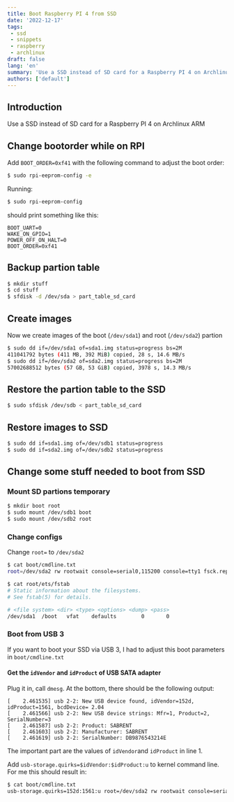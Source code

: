 ```yaml
---
title: Boot Raspberry PI 4 from SSD
date: '2022-12-17'
tags:
 - ssd
 - snippets
 - raspberry
 - archlinux
draft: false
lang: 'en'
summary: 'Use a SSD instead of SD card for a Raspberry PI 4 on Archlinux ARM'
authors: ['default']
---
```


## Introduction
Use a SSD instead of SD card for a Raspberry PI 4 on Archlinux ARM

<TOCInline toc={props.toc} exclude="Introduction" toHeading={3} />

## Change bootorder while on RPI
Add `BOOT_ORDER=0xf41` with the following command to adjust the boot order:
```bash
$ sudo rpi-eeprom-config -e
```
Running:
```bash
$ sudo rpi-eeprom-config
```
should print something like this:
```text {4} showLineNumbers
BOOT_UART=0
WAKE_ON_GPIO=1
POWER_OFF_ON_HALT=0
BOOT_ORDER=0xf41  
```   

## Backup partion table
```bash
$ mkdir stuff
$ cd stuff
$ sfdisk -d /dev/sda > part_table_sd_card
```

## Create images 
Now we create images of the boot (`/dev/sda1`) and root (`/dev/sda2`) partion
```bash
$ sudo dd if=/dev/sda1 of=sda1.img status=progress bs=2M                     
411041792 bytes (411 MB, 392 MiB) copied, 28 s, 14.6 MB/s
$ sudo dd if=/dev/sda2 of=sda2.img status=progress bs=2M
57002688512 bytes (57 GB, 53 GiB) copied, 3978 s, 14.3 MB/s
```

## Restore the partion table to the SSD
```bash
$ sudo sfdisk /dev/sdb < part_table_sd_card
```

## Restore images to SSD
```bash
$ sudo dd if=sda1.img of=/dev/sdb1 status=progress
$ sudo dd if=sda2.img of=/dev/sdb2 status=progress
```

## Change some stuff needed to boot from SSD
### Mount SD partions temporary
```bash
$ mkdir boot root
$ sudo mount /dev/sdb1 boot
$ sudo mount /dev/sdb2 root
```
### Change configs
Change `root=` to `/dev/sda2`
```bash
$ cat boot/cmdline.txt
root=/dev/sda2 rw rootwait console=serial0,115200 console=tty1 fsck.repair=yes
```
```bash
$ cat root/ets/fstab
# Static information about the filesystems.
# See fstab(5) for details.

# <file system> <dir> <type> <options> <dump> <pass>
/dev/sda1  /boot   vfat    defaults        0       0
```
### Boot from USB 3
If you want to boot your SSD via USB 3, I had to adjust this boot parameters in `boot/cmdline.txt`

#### Get the `idVendor` and `idProduct` of USB SATA adapter
Plug it in, call `dmesg`. 
At the bottom, there should be the following output:

```text {1} showLineNumbers
[    2.461535] usb 2-2: New USB device found, idVendor=152d, idProduct=1561, bcdDevice= 2.04
[    2.461566] usb 2-2: New USB device strings: Mfr=1, Product=2, SerialNumber=3
[    2.461587] usb 2-2: Product: SABRENT
[    2.461603] usb 2-2: Manufacturer: SABRENT
[    2.461619] usb 2-2: SerialNumber: DB9876543214E
```

The important part are the values of `idVendor`and `idProduct` in line 1.

Add `usb-storage.quirks=$idVendor:$idProduct:u` to kernel command line.
For me this should result in:
```bash
$ cat boot/cmdline.txt
usb-storage.quirks=152d:1561:u root=/dev/sda2 rw rootwait console=serial0,115200 console=tty1 fsck.repair=yes
```
